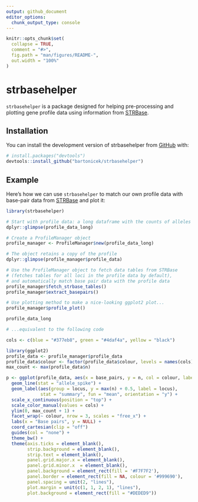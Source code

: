 ```yaml
---
output: github_document
editor_options: 
  chunk_output_type: console
---
```


<!-- README.md is generated from README.Rmd. Please edit that file -->

```r
knitr::opts_chunk$set(
  collapse = TRUE,
  comment = "#>",
  fig.path = "man/figures/README-",
  out.width = "100%"
)
```

# strbasehelper

<!-- badges: start -->
<!-- badges: end -->

`strbasehelper` is a package designed for helping pre-processing and plotting gene profile data using information from [STRBase](https://strbase.nist.gov/).

## Installation

You can install the development version of strbasehelper from [GitHub](https://github.com/) with:

``` r
# install.packages("devtools")
devtools::install_github("bartonicek/strbasehelper")
```

## Example

Here's how we can use `strbasehelper` to match our own profile data with base-pair data from [STRBase](https://strbase.nist.gov/) and plot it:

```r
library(strbasehelper)

# Start with profile data: a long dataframe with the counts of alleles within loci
dplyr::glimpse(profile_data_long)

# Create a ProfileManager object
profile_manager <- ProfileManager$new(profile_data_long)

# The object retains a copy of the profile
dplyr::glimpse(profile_manager$profile_data)

# Use the ProfileManager object to fetch data tables from STRBase
# (fetches tables for all loci in the profile data by default), 
# and automatically match base pair data with the profile data
profile_manager$fetch_strbase_tables()
profile_manager$extract_basepairs()

# Use plotting method to make a nice-looking ggplot2 plot...
profile_manager$profile_plot()

profile_data_long

```

```r

# ...equivalent to the following code

cols <- c(blue = "#377eb8", green = "#4daf4a", yellow = "black")

library(ggplot2)
profile_data <- profile_manager$profile_data
profile_data$colour <- factor(profile_data$colour, levels = names(cols))
max_count <- max(profile_data$n)

p <- ggplot(profile_data, aes(x = base_pairs, y = n, col = colour, label = allele)) +
  geom_line(stat = "allele_spike") +
  geom_label(aes(group = locus, y = max(n) + 0.5, label = locus),
             stat = "summary", fun = "mean", orientation = "y") +
  scale_x_continuous(position = "top") +
  scale_color_manual(values = cols) +
  ylim(0, max_count + 1) +
  facet_wrap(~ colour, nrow = 3, scales = "free_x") +
  labs(x = "Base pairs", y = NULL) +
  coord_cartesian(clip = "off")
  guides(col = "none") +
  theme_bw() +
  theme(axis.ticks = element_blank(),
        strip.background = element_blank(),
        strip.text = element_blank(),
        panel.grid.major.x = element_blank(),
        panel.grid.minor.x  = element_blank(),
        panel.background = element_rect(fill = '#F7F7F2'),
        panel.border = element_rect(fill = NA, colour = '#999690'),
        panel.spacing = unit(2, "lines"),
        plot.margin = unit(c(1, 1, 2, 1), "lines"),
        plot.background = element_rect(fill = "#DEDED9"))
  

```

